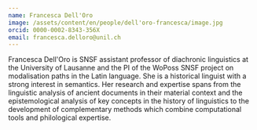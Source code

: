 ```yaml
---
name: Francesca Dell'Oro
image: /assets/content/en/people/dell'oro-francesca/image.jpg
orcid: 0000-0002-8343-356X
email: francesca.delloro@unil.ch
---
```

Francesca Dell'Oro is SNSF assistant professor of diachronic linguistics at the University of Lausanne and the PI of the WoPoss SNSF project on modalisation paths in the Latin language. She is a historical linguist with a strong interest in semantics. Her research and expertise spans from the linguistic analysis of ancient documents in their material context and the epistemological analysis of key concepts in the history of linguistics to the development of complementary methods which combine computational tools and philological expertise.
